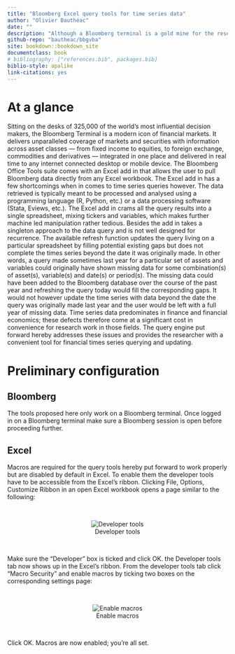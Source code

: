 ```yaml
--- 
title: "Bloomberg Excel query tools for time series data"
author: "Olivier Bauthéac"
date: ""
description: "Although a Bloomberg terminal is a gold mine for the researcher/student in finance and/or financial economics, working with Bloomberg can be intimidating at first. The Excel tool hereby put forward is designed to facilitate the matter by substituting complexity for practicality."
github-repo: "bautheac/bbgvba"
site: bookdown::bookdown_site
documentclass: book
# bibliography: ["references.bib", packages.bib]
biblio-style: apalike
link-citations: yes
---
```



# At a glance

Sitting on the desks of 325,000 of the world’s most influential decision makers, the Bloomberg Terminal is a modern icon of financial markets. It delivers unparalleled coverage of markets and securities with information across asset classes — from fixed income to equities, to foreign exchange, commodities and derivatives — integrated in one place and delivered in real time to any internet connected desktop or mobile device. The Bloomberg Office Tools suite comes with an Excel add in that allows the user to pull Bloomberg data directly from any Excel workbook. The Excel add in has a few shortcomings when in comes to time series queries however. The data retrieved is typically meant to be processed and analysed using a programming language (R, Python, etc.) or a data processing software (Stata, Eviews, etc.). The Excel add in crams all the query results into a single spreadsheet, mixing tickers and variables, which makes further machine led manipulation rather tedious. Besides the add in takes a singleton approach to the data query and is not well designed for recurrence. The available refresh function updates the query living on a particular spreadsheet by filling potential existing gaps but does not complete the times series beyond the date it was originally made. In other words, a query made sometimes last year for a particular set of assets and variables could originally have shown missing data for some combination(s) of asset(s), variable(s) and date(s) or period(s). The missing data could have been added to the Bloomberg database over the course of the past year and refreshing the query today would fill the corresponding gaps. It would not however update the time series with data beyond the date the query was originally made last year and the user would be left with a full year of missing data. Time series data predominates in finance and financial economics; these defects therefore come at a significant cost in convenience for research work in those fields. The query engine put forward hereby addresses these issues and provides the researcher with a convenient tool for financial times series querying and updating.



# Preliminary configuration

## Bloomberg

The tools proposed here only work on a Bloomberg terminal. Once logged in on a Bloomberg terminal make sure a Bloomberg session is open before proceeding further. 


## Excel

Macros are required for the query tools hereby put forward to work properly but are disabled by default in Excel. To enable them the developer tools have to be accessible from the Excel's ribbon. Clicking File, Options, Customize Ribbon in an open Excel workbook opens a page similar to the following:  

<br /> <center> ![Developer tools](./assets/pics/Enable macros - 01.jpg "developer tools") </center> <br />  


Make sure the "Developer" box is ticked and click OK. the Developer tools tab now shows up in the Excel's ribbon. From the developer tools tab click "Macro Security" and enable macros by ticking two boxes on the corresponding settings page:  

<br /> <center> ![Enable macros](./assets/pics/Enable macros - 02.jpg) </center> <br />  


Click OK. Macros are now enabled; you're all set.
